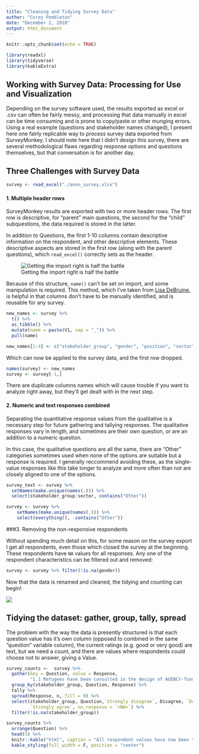 ```yaml
---
title: "Cleaning and Tidying Survey Data"
author: "Corey Pembleton"
date: "December 2, 2018"
output: html_document
---
```


```r
knitr::opts_chunk$set(echo = TRUE)
```

```r

library(readxl)
library(tidyverse)
library(kableExtra)
```


## Working with Survey Data: Processing for Use and Visualization

Depending on the survey software used, the results exported as excel or .csv can often be fairly messy, and processing that data manually in excel can be time consuming and is prone to copy/paste or other munging errors. Using a real example (questions and stakeholder names changed), I present here one fairly replicable way to process survey data exported from SurveyMonkey. I should note here that I didn't design this survey, there are several methodological flaws regarding response options and questions themselves, but that conversation is for another day.

## Three Challenges with Survey Data
```r
survey <- read_excel("./anon_survey.xlsx")

```
#### 1. Multiple header rows
SurveyMonkey results are exported with two or more header rows. The first row is descriptive, for "parent" main questions, the second for the "child" subquestions, the data required is stored in the latter.  

In addition to Questions, the first 1-10 columns contain descriptive information on the respondent, and other descriptive elements. These descriptive aspects are stored in the first row (along with the parent questions), which ```read_excel()``` correctly sets as the header. 

![Getting the import right is half the battle](/img/messy_survey.png)

Because of this structure, ```name()``` can't be set on import, and some manipulation is required. This method, which  I've taken from [Lisa DeBruine]("https://debruine.github.io/multirow_headers.html"), is helpful in that columns don't have to be manually identified, and is reusable for any survey. 


```r
new_names <- survey %>% 
  t() %>% 
  as_tibble() %>% 
  mutate(name = paste(V1, sep = "_")) %>% 
  pull(name)

new_names[1:4] <- c("stakeholder_group", "gender", "position", "sector")

```



Which can now be applied to the survey data, and the first row dropped. 
```r
names(survey) <- new_names
survey <- survey[-1,]
```

There are duplicate columns names which will cause trouble if you want to analyze right away, but they'll get dealt with in the next step.

#### 2. Numeric and text responses combined

Separating the quantitative response values from the qualitative is a necessary step for future gathering and tallying responses. The qualitative responses vary in length, and sometimes are their own question, or are an addition to a numeric question. 

In this case, the qualitative questions are all the same, there are "Other" categories sometimes used when none of the options are suitable but a response is required. I generally reccommend avoiding these, as the single-value responses like this take longer to analyze and more often than not are closely aligned to one of the options.

```r
survey_text <- survey %>% 
  setNames(make.unique(names(.))) %>%
  select(stakeholder_group:sector, contains("Other"))

survey <- survey %>% 
    setNames(make.unique(names(.))) %>%
    select(everything(), -contains("Other"))

```

###3. Removing the non-responsive respondents

Without spending much detail on this, for some reason on the survey export I get all respondents, even those which closed the survey at the beginning. These respondents have ```NA``` values for all responses. Any one of the respondent characteristics can be filtered out and removed:

```r
survey <- survey %>% filter(!is.na(gender))
```

Now that the data is renamed and cleaned, the tidying and counting can begin!

![](https://media.giphy.com/media/rt62KfHCCpyP6/giphy.gif)

## Tidying the dataset: gather, group, tally, spread

The problem with the way the data is presently structured is that each question value has it's own column (opposed to combined in the same "question" variable column), the current ratings (e.g. good or very good) are text, but we need a count, and there are values where respondents could choose not to answer, giving a <N/A> Value. 

```r
survey_counts <-  survey %>% 
  gather(key = Question, value = Response,
         "1.1 Refugees have been consulted in the design of AGENCY-funded projects":"1.4 A gender-sensitive needs assessment, or a gender analysis, was undertaken in the design and implementation of interventions") %>% 
  group_by(stakeholder_group, Question, Response) %>% 
  tally %>% 
  spread(Response, n, fill = 0) %>% 
  select(stakeholder_group, Question,`Strongly disagree`, Disagree, `Do not know/ Not applicable`, Agree,
         `Strongly agree`, no_response = `<NA>`) %>%
  filter(!is.na(stakeholder_group))

```


```r

survey_counts %>% 
  arrange(Question) %>%
  head(5) %>% 
  knitr::kable("html", caption = "All respondent values have now been tallied") %>% 
  kable_styling(full_width = F, position = "center")
```
